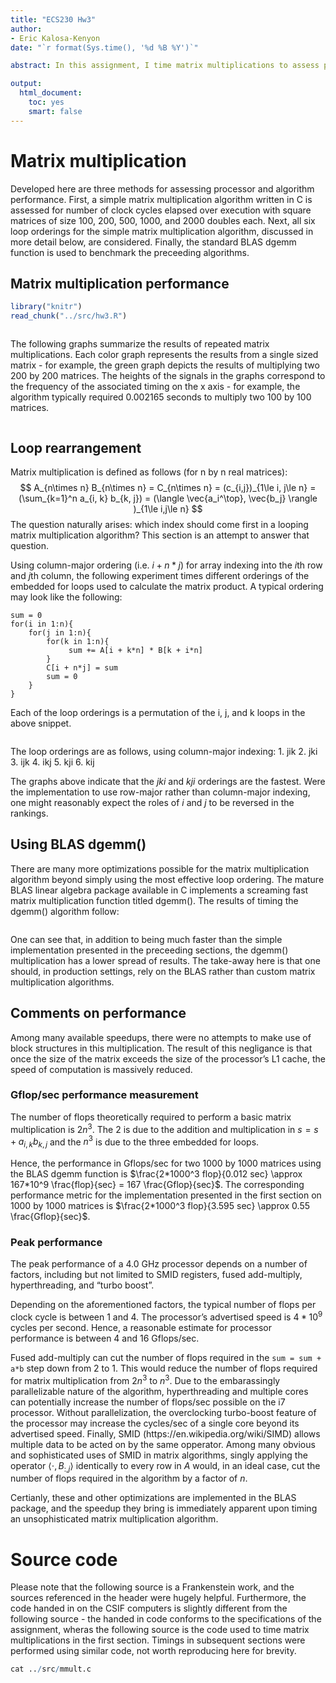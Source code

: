 ```yaml
---
title: "ECS230 Hw3"
author:
- Eric Kalosa-Kenyon
date: "`r format(Sys.time(), '%d %B %Y')`"

abstract: In this assignment, I time matrix multiplications to assess processor performance in basic linear algebra operations.

output:
  html_document:
    toc: yes
    smart: false
---
```


# Matrix multiplication
Developed here are three methods for assessing processor and algorithm
performance. First, a simple matrix multiplication algorithm written in C is
assessed for number of clock cycles elapsed over execution with square matrices
of size 100, 200, 500, 1000, and 2000 doubles each. Next, all six loop orderings
for the simple matrix multiplication algorithm, discussed in more detail below,
are considered. Finally, the standard BLAS dgemm function is used to benchmark
the preceeding algorithms.

## Matrix multiplication performance
```r
library("knitr")
read_chunk("../src/hw3.R")
```

```r
```

The following graphs summarize the results of repeated matrix multiplications.
Each color graph represents the results from a single sized matrix - for
example, the green graph depicts the results of multiplying two 200 by 200
matrices. The heights of the signals in the graphs correspond to the frequency
of the associated timing on the x axis - for example, the algorithm typically
required 0.002165 seconds to multiply two 100 by 100 matrices.
```r
```

## Loop rearrangement

Matrix multiplication is defined as follows (for n by n real matrices):
$$
A_{n\times n} B_{n\times n} = C_{n\times n} = (c_{i,j})_{1\le i, j\le n} =
(\sum_{k=1}^n a_{i, k} b_{k, j}) =
(\langle \vec{a_i^\top}, \vec{b_j} \rangle )_{1\le i,j\le n}
$$
The question naturally arises: which index should come first in a looping matrix
multiplication algorithm? This section is an attempt to answer that question.

Using column-major ordering (i.e. $i + n*j$) for array indexing into the $i$th
row and $j$th column, the following experiment times different orderings of the
embedded for loops used to calculate the matrix product. A typical ordering
may look like the following:

```
sum = 0
for(i in 1:n){
    for(j in 1:n){
        for(k in 1:n){
             sum += A[i + k*n] * B[k + i*n]
        }
        C[i + n*j] = sum
        sum = 0
    }
}
```
Each of the loop orderings is a permutation of the i, j, and k loops in the
above snippet.

```r
```

The loop orderings are as follows, using column-major indexing:
1. jik
2. jki
3. ijk
4. ikj
5. kji
6. kij

The graphs above indicate that the $jki$ and $kji$ orderings are the fastest.
Were the implementation to use row-major rather than column-major indexing, one
might reasonably expect the roles of $i$ and $j$ to be reversed in the rankings.

## Using BLAS dgemm()
There are many more optimizations possible for the matrix multiplication
algorithm beyond simply using the most effective loop ordering. The mature BLAS
linear algebra package available in C implements a screaming fast matrix
multiplication function titled dgemm(). The results of timing the dgemm()
algorithm follow:

```r
```
One can see that, in addition to being much faster than the simple
implementation presented in the preceeding sections, the dgemm() multiplication
has a lower spread of results. The take-away here is that one should, in
production settings, rely on the BLAS rather than custom matrix multiplication
algorithms.

## Comments on performance
Among many available speedups, there were no attempts to make use of block
structures in this multiplication. The result of this negligance is that once
the size of the matrix exceeds the size of the processor's L1 cache, the speed
of computation is massively reduced.

### Gflop/sec performance measurement
The number of flops theoretically required to perform a basic matrix
multiplication is $2n^3$. The $2$ is due to the addition and multiplication in
$s = s + a_{i,k}b_{k,j}$ and the $n^3$ is due to the three embedded for loops.

Hence, the performance in Gflops/sec for two 1000 by 1000 matrices using the
BLAS dgemm function is
$\frac{2*1000^3 flop}{0.012 sec} \approx 167*10^9 \frac{flop}{sec} =
167 \frac{Gflop}{sec}$.
The corresponding performance metric for the implementation presented in the
first section on 1000 by 1000 matrices is
$\frac{2*1000^3 flop}{3.595 sec} \approx 0.55 \frac{Gflop}{sec}$.

### Peak performance
The peak performance of a 4.0 GHz processor depends on a number of factors,
including but not limited to SMID registers, fused add-multiply, hyperthreading,
and "turbo boost".

Depending on the aforementioned factors, the typical number of flops per clock
cycle is between 1 and 4. The processor's advertised speed is $4*10^9$
cycles per second. Hence, a reasonable estimate for processor performance is
between 4 and 16 Gflops/sec.

Fused add-multiply can cut the number of flops required in the
`sum = sum + a*b` step down from 2 to 1. This would reduce the number of flops
required for matrix multiplication from $2n^3$ to $n^3$. Due to the
embarassingly parallelizable nature of the algorithm, hyperthreading and
multiple cores can potentially increase the number of flops/sec possible on the
i7 processor. Without parallelization, the overclocking turbo-boost feature of
the processor may increase the cycles/sec of a single core beyond its advertised
speed. Finally, SMID (https://en.wikipedia.org/wiki/SIMD) allows multiple data
to be acted on by the same opperator. Among many obvious and sophisticated uses
of SMID in matrix algorithms, singly applying the operator
$\langle\cdot, B_{:,j}\rangle$ identically to every row in $A$ would, in an
ideal case, cut the number of flops required in the algorithm by a factor of
$n$.

Certianly, these and other optimizations are implemented in the BLAS package,
and the speedup they bring is immediately apparent upon timing an
unsophisticated matrix multiplication algorithm.

# Source code
Please note that the following source is a Frankenstein work, and the sources
referenced in the header were hugely helpful. Furthermore, the code handed in on
the CSIF computers is slightly different from the following source - the handed
in code conforms to the specifications of the assignment, wheras the following
source is the code used to time matrix multiplications in the first section.
Timings in subsequent sections were performed using similar code, not worth
reproducing here for brevity.

```r
cat ../src/mmult.c
```
